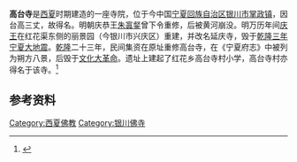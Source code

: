 '''高台寺'''是[[西夏|西夏]]时期建造的一座寺院，位于今中国[[宁夏回族自治区|宁夏回族自治区]][[银川市|银川市]][[掌政镇|掌政镇]]，因台高三丈，故得名。明朝庆恭王[[朱寘錖|朱寘錖]]曾下令重修，后被黄河崩没。明万历年间[[明朝藩王列表_(庆王系)|庆王]]在红花渠东侧的丽景园（今银川市兴庆区）重建，并改名延庆寺，毁于[[乾隆三年宁夏大地震|乾隆三年宁夏大地震]]。[[乾隆|乾隆]]二十三年，民间集资在原址重修高台寺，在《宁夏府志》中被列为朔方八景，后毁于[[文化大革命|文化大革命]]。遗址上建起了红花乡高台寺村小学，高台寺村亦得名于该寺。<ref>{{cite book|author=编委会 |title=《银川市地名志》 |year=1988 |publisher=中央民族学院出版社 |isbn=7810011235 }}</ref>
==参考资料==
{{reflist}}

[[Category:西夏佛教|Category:西夏佛教]]
[[Category:银川佛寺|Category:银川佛寺]]